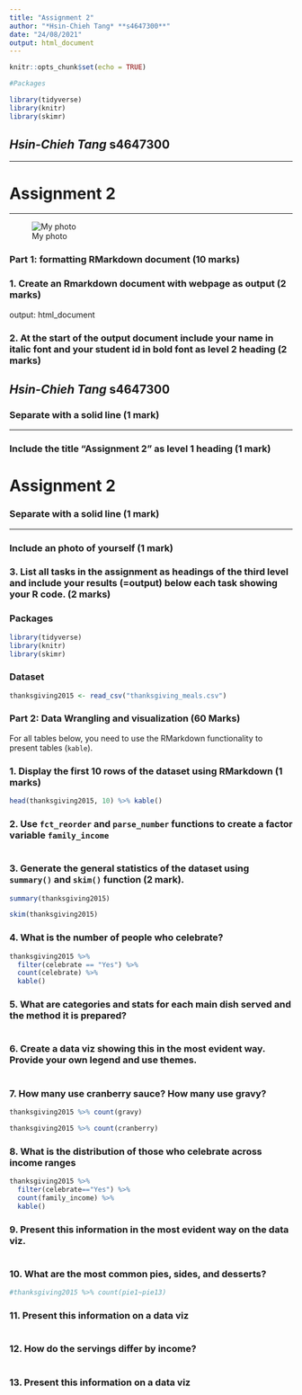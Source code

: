 ```yaml
---
title: "Assignment 2"
author: "*Hsin-Chieh Tang* **s4647300**"
date: "24/08/2021"
output: html_document
---
```


```r
knitr::opts_chunk$set(echo = TRUE)

#Packages

library(tidyverse)
library(knitr)
library(skimr)
```

## *Hsin-Chieh Tang* **s4647300**

---

# Assignment 2

---

![My photo](images/img_01.jpeg)

### Part 1: formatting RMarkdown document  (10 marks)

### 1. Create an Rmarkdown document with webpage as output (2 marks)

output: html_document

### 2. At the start of the output document include your name in italic font and your student id in bold font as level 2 heading (2 marks)

## *Hsin-Chieh Tang* **s4647300**

### Separate with a solid line (1 mark)

---

### Include the title “Assignment 2” as level 1 heading (1 mark)

# Assignment 2

### Separate with a solid line (1 mark)

---

### Include an photo of yourself (1 mark)

### 3. List all tasks in the assignment as headings of the third level and include your results (=output) below each task showing your R code. (2 marks)

### Packages

```r

library(tidyverse)
library(knitr)
library(skimr)

```


### Dataset
```r

thanksgiving2015 <- read_csv("thanksgiving_meals.csv")

```


### Part 2: Data Wrangling and visualization (60 Marks)

For all tables below, you need to use the RMarkdown functionality to present tables (`kable`). 

### 1. Display the first 10 rows of the dataset using RMarkdown (1 marks)

```r

head(thanksgiving2015, 10) %>% kable()

```
### 2. Use `fct_reorder` and `parse_number` functions to create a factor variable `family_income`

```r



```

### 3. Generate the general statistics of the dataset using `summary()` and `skim()` function (2 mark).

```r

summary(thanksgiving2015)

skim(thanksgiving2015)

```
### 4. What is the number of people who celebrate?

```r

thanksgiving2015 %>% 
  filter(celebrate == "Yes") %>% 
  count(celebrate) %>% 
  kable()

```

### 5. What are categories and stats for each main dish served and the method it is prepared?

```r



```

### 6. Create a data viz showing this in the most evident way. Provide your own legend and use themes.

```r



```

### 7. How many use cranberry sauce? How many use gravy?

```r

thanksgiving2015 %>% count(gravy)

thanksgiving2015 %>% count(cranberry)

```

### 8. What is the distribution of those who celebrate across income ranges

```r

thanksgiving2015 %>% 
  filter(celebrate=="Yes") %>% 
  count(family_income) %>% 
  kable()

```

### 9. Present this information in the most evident way on the data viz.

```r



```

### 10. What are the most common pies, sides, and desserts?

```r

#thanksgiving2015 %>% count(pie1~pie13)

```

### 11. Present this information on a data viz

```r



```

### 12. How do the servings differ by income?

```r



```

### 13. Present this information on a data viz

```r



```

